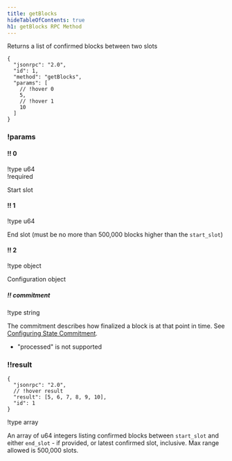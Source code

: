```yaml
---
title: getBlocks
hideTableOfContents: true
h1: getBlocks RPC Method
---
```


Returns a list of confirmed blocks between two slots

<APIMethod>

```jsonc !!request curl
{
  "jsonrpc": "2.0",
  "id": 1,
  "method": "getBlocks",
  "params": [
    // !hover 0
    5,
    // !hover 1
    10
  ]
}
```

### !params

#### !! 0

!type u64  
!required

Start slot

#### !! 1

!type u64

End slot (must be no more than 500,000 blocks higher than the `start_slot`)

#### !! 2

!type object

Configuration object

##### !! commitment

!type string

The commitment describes how finalized a block is at that point in time. See
[Configuring State Commitment](/docs/rpc#configuring-state-commitment).

- "processed" is not supported

### !!result

```jsonc !response
{
  "jsonrpc": "2.0",
  // !hover result
  "result": [5, 6, 7, 8, 9, 10],
  "id": 1
}
```

!type array

An array of u64 integers listing confirmed blocks between `start_slot` and
either `end_slot` - if provided, or latest confirmed slot, inclusive. Max range
allowed is 500,000 slots.

</APIMethod>
